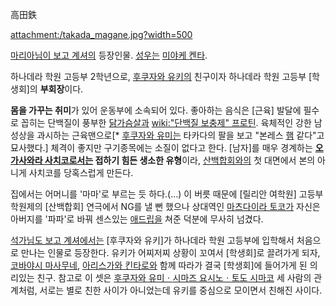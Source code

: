 高田鉄

attachment:/takada_magane.jpg?width=500

[[마리아님이 보고 계셔]]의 등장인물. [[성우]]는 [[미야케 켄타]].

하나데라 학원 고등부 2학년으로, [[후쿠자와 유키]]의 친구이자 하나데라 학원 고등부 [학생회]의 '''부회장'''이다.

'''몸을 가꾸는 취미'''가 있어 운동부에 소속되어 있다. 좋아하는 음식은 [근육] 발달에 필수로 꼽히는 단백질이 풍부한 [[닭가슴살]]과 [[wiki:"단백질 보충제" 프로틴]]. 육체적인 강한 남성상을 과시하는 근육맨으로[* [[후쿠자와 유미]]는 타카다의 팔을 보고 "본레스 [[햄]] 같다"고 묘사했다.] 체격이 좋지만 구기종목에는 소질이 없다고 한다. [남자]를 매우 경계하는 '''[[오가사와라 사치코]]로서는 접하기 힘든 생소한 유형'''이라, [[산백합회]]와의 첫 대면에서 본의 아니게 사치코를 당혹스럽게 만든다.

집에서는 어머니를 '마마'로 부르는 듯 하다.(…) 이 버릇 때문에 [릴리안 여학원] 고등부 학원제의 [산백합회] 연극에서 NG를 낼 뻔 했으나 상대역인 [[마츠다이라 토코]]가 자신은 아버지를 '파파'로 바꿔 센스있는 [[애드립]]을 쳐준 덕분에 무사히 넘겼다.

[[석가님도 보고 계셔]]에서는 [후쿠자와 유키]가 하나데라 학원 고등부에 입학해서 처음으로 만나는 인물로 등장한다. 유키가 어찌저찌 상황이 꼬여서 [학생회]로 끌려가게 되자, [[코바야시 마사무네]], [[아리스가와 킨타로]]와 함께 따라가 결국 [학생회]에 들어가게 된 의리있는 친구. 참고로 이 셋은 [[후쿠자와 유미]]ㆍ[[시마즈 요시노]]ㆍ[[토도 시마코]] 세 사람의 관계처럼, 서로는 별로 친한 사이가 아니었는데 유키를 중심으로 모이면서 친해진 사이다.

